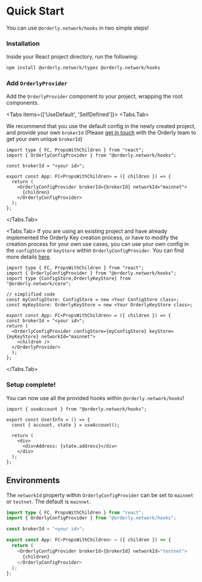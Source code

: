 
# Quick Start

You can use `@orderly.network/hooks` in two simple steps!

<Steps>

### Installation

Inside your React project directory, run the following:

```sh npm2yarn copy
npm install @orderly.network/types @orderly.network/hooks
```

### Add `OrderlyProvider`

Add the `OrderlyProvider` component to your project, wrapping the root components. 

<Tabs items={['UseDefault', 'SelfDefined']}>
  <Tabs.Tab>

We recommend that you use the default config in the newly created project, and provide your own `brokerId` (Please [get in touch](mailto:product@orderly.network) with the Orderly team to get your own unique `brokerId`)

```tsx
import type { FC, PropsWithChildren } from "react";
import { OrderlyConfigProvider } from "@orderly.network/hooks";

const brokerId = "<your id>";

export const App: FC<PropsWithChildren> = ({ children }) => {
  return (
    <OrderlyConfigProvider brokerId={brokerId} networkId="mainnet">
      {children}
    </OrderlyConfigProvider>
  );
};
```

</Tabs.Tab>

<Tabs.Tab>
  If you are using an existing project and have already implemented the Orderly Key creation process, or have to modify the creation process for your own use cases, you can use your own config in the `configStore` or `keyStore` within `OrderlyConfigProvider`. You can find more details [here](/docs/hooks/faq).

```tsx
import type { FC, PropsWithChildren } from "react";
import { OrderlyConfigProvider } from "@orderly.network/hooks";
import type {ConfigStore,OrderlyKeyStore} from "@orderly.network/core";

// simplified code
const myConfigStore: ConfigStore = new <Your ConfigStore class>;
const myKeyStore: OrderlyKeyStore = new <Your OrderlyKeyStore class>;

export const App: FC<PropsWithChildren> = ({ children }) => {
const brokerId = "<your id>";
return (
  <OrderlyConfigProvider configStore={myConfigStore} keyStore={myKeyStore} networkId="mainnet">
    <children />
  </OrderlyProvider>
  );
};
```

</Tabs.Tab>
  
</Tabs>

### Setup complete!

You can now use all the provided hooks within `@orderly.network/hooks`!

```tsx
import { useAccount } from "@orderly.network/hooks";

export const UserInfo = () => {
  const { account, state } = useAccount();

  return (
    <div>
      <div>Address: {state.address}</div>
    </div>
  );
};
```

</Steps>

## Environments

The `networkId` property within `OrderlyConfigProvider` can be set to `mainnet` or `testnet`. The default is `mainnet`.

```typescript {8}
import type { FC, PropsWithChildren } from "react";
import { OrderlyConfigProvider } from "@orderly.network/hooks";

const brokerId = "<your id>";

export const App: FC<PropsWithChildren> = ({ children }) => {
  return (
    <OrderlyConfigProvider brokerId={brokerId} networkId="testnet">
      {children}
    </OrderlyConfigProvider>
  );
};
```
